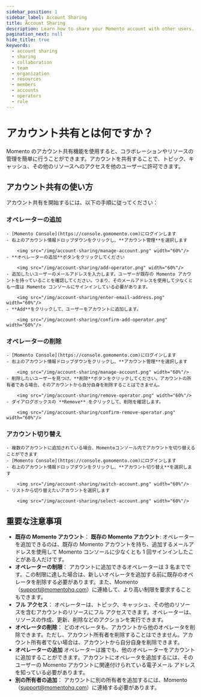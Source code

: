 ```yaml
---
sidebar_position: 1
sidebar_label: Account Sharing
title: Account Sharing
description: Learn how to share your Momento account with other users.
pagination_next: null
hide_title: true
keywords:
  - account sharing
  - sharing
  - collaboration
  - team
  - organization
  - resources
  - members
  - accounts
  - operators
  - role
---
```



# アカウント共有とは何ですか？
Momento のアカウント共有機能を使用すると、コラボレーションやリソースの管理を簡単に行うことができます。アカウントを共有することで、トピック、キャッシュ、その他のリソースへのアクセスを他のユーザーに許可できます。

## アカウント共有の使い方
アカウント共有を開始するには、以下の手順に従ってください：

### **オペレーターの追加**
    - [Momento Console](https://console.gomomento.com)にログインします
    - 右上のアカウント情報ドロップダウンをクリックし、**アカウント管理**を選択します

        <img src="/img/account-sharing/manage-account.png" width="60%"/>
    - **オペレーターの追加**ボタンをクリックしてください

        <img src="/img/account-sharing/add-operator.png" width="60%"/>
    - 追加したいユーザーのメールアドレスを入力します。ユーザーが既存の Momento アカウントを持っていることを確認してください。つまり、そのメールアドレスを使用して少なくとも一度は Momento コンソールにサインインしている必要があります。

        <img src="/img/account-sharing/enter-email-address.png" width="60%"/>
    - **Add**をクリックして、ユーザーをアカウントに追加します。

        <img src="/img/account-sharing/confirm-add-operator.png" width="60%"/>

### **オペレーターの削除**
    - [Momento Console](https://console.gomomento.com)にログインします
    - 右上のアカウント情報ドロップダウンをクリックし、**アカウント管理**を選択します

        <img src="/img/account-sharing/manage-account.png" width="60%"/>
    - 削除したいユーザーを見つけ、**削除**ボタンをクリックしてください。アカウントの所有者である場合、そのアカウントから自分自身を削除することはできません。

        <img src="/img/account-sharing/remove-operator.png" width="60%"/>
    - ダイアログボックスの **Remove** をクリックして、削除を確認します。

        <img src="/img/account-sharing/confirm-remove-operator.png" width="60%"/>

### **アカウント切り替え**
    - 複数のアカウントに追加されている場合、Momentoコンソール内でアカウントを切り替えることができます
    - [Momento Console](https://console.gomomento.com)にログインします
    - 右上のアカウント情報ドロップダウンをクリックし、**アカウント切り替え**を選択します

        <img src="/img/account-sharing/switch-account.png" width="60%"/>
    - リストから切り替えたいアカウントを選択します

        <img src="/img/account-sharing/select-account.png" width="60%"/>

## 重要な注意事項
- **既存の Momento アカウント**： **既存の Momento アカウント**: オペレーターを追加できるのは、既存の Momento アカウントを持ち、追加するメールアドレスを使用して Momento コンソールに少なくとも 1 回サインインしたことがある人だけです。
- **オペレーターの制限**： アカウントに追加できるオペレーターは 3 名までです。この制限に達した場合は、新しいオペレータを追加する前に既存のオペレータを削除する必要があります。また、Momento（support@momentohq.com）に連絡して、より高い制限を要求することもできます。
- **フル アクセス**： オペレーターは、トピック、キャッシュ、その他のリソースを含むアカウントのリソースにフル アクセスできます。オペレーターは、リソースの作成、更新、削除などのアクションを実行できます。
- **オペレータの削除**： どのオペレータも、アカウントから他のオペレータを削除できます。ただし、アカウント所有者を削除することはできません。アカウント所有者でない場合は、アカウントから自分自身を削除できます。
- **オペレーターの追加** オペレーターは誰でも、他のオペレーターをアカウントに追加することができます。アカウントにオペレータを追加するには、そのユーザーの Momento アカウントに関連付けられている電子メール アドレスを知っている必要があります。
- **別の所有者の追加**： アカウントに別の所有者を追加するには、Momento（support@momentohq.com）に連絡する必要があります。
